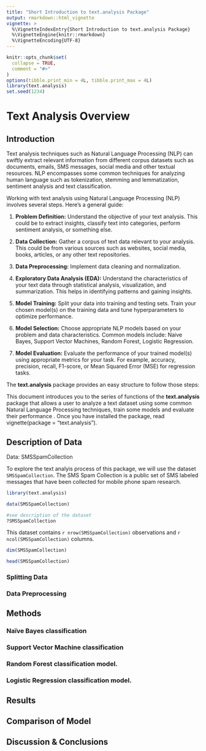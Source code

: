```yaml
---
title: "Short Introduction to text.analysis Package"
output: rmarkdown::html_vignette
vignette: >
  %\VignetteIndexEntry{Short Introduction to text.analysis Package}
  %\VignetteEngine{knitr::rmarkdown}
  %\VignetteEncoding{UTF-8}
---
```


```r
knitr::opts_chunk$set(
  collapse = TRUE,
  comment = "#>"
)
options(tibble.print_min = 4L, tibble.print_max = 4L)
library(text.analysis)
set.seed(1234)
```

# Text Analysis Overview

## Introduction

Text analysis techniques such as Natural Language Processing (NLP) can swiftly 
extract relevant information from different corpus datasets such as documents, 
emails, SMS messages, social media and other textual resources. NLP encompasses 
some common techniques for analyzing human language such as tokenization, 
stemming and lemmatization, sentiment analysis and text classification.  

Working with text analysis using Natural Language Processing (NLP) involves 
several steps. Here's a general guide:

1. **Problem Definition:** Understand the objective of your text analysis. This 
could be to extract insights, classify text into categories, perform sentiment 
analysis, or something else.

2. **Data Collection:** Gather a corpus of text data relevant to your analysis. 
This could be from various sources such as websites, social media, books, 
articles, or any other text repositories.

3. **Data Preprocessing:** Implement data cleaning and normalization.
   
4. **Exploratory Data Analysis (EDA):** Understand the characteristics of your 
text data through statistical analysis, visualization, and summarization. This 
helps in identifying patterns and gaining insights.

5. **Model Training:** Split your data into training and testing sets. Train 
your chosen model(s) on the training data and tune hyperparameters to optimize 
performance.

6. **Model Selection:** Choose appropriate NLP models based on your problem and 
data characteristics. Common models include: Naive Bayes, Support Vector 
Machines, Random Forest, Logistic Regression.

7. **Model Evaluation:** Evaluate the performance of your trained model(s) using 
appropriate metrics for your task. For example, accuracy, precision, recall, 
F1-score, or Mean Squared Error (MSE) for regression tasks.


The **text.analysis** package provides an easy structure to follow those steps:

This document introduces you to the series of functions of the **text.analysis** 
package that allows a user to analyze a text dataset using some common Natural 
Language Processing techniques, train some models and evaluate their performance
. Once you have installed the package, read vignette(package = "text.analysis").


## Description of Data


Data: SMSSpamCollection

To explore the text analyis process of this package, we will use the dataset 
`SMSSpamCollection`. The SMS Spam Collection is a public set of SMS labeled 
messages that have been collected for mobile phone spam research. 

```r
library(text.analysis)

data(SMSSpamCollection)

#see description of the dataset
?SMSSpamCollection
```

This dataset contains `r nrow(SMSSpamCollection)` observations and 
`r ncol(SMSSpamCollection)` columns.

```r
dim(SMSSpamCollection)

head(SMSSpamCollection)

```


### Splitting Data


### Data Preprocessing



## Methods

### Naïve Bayes classification  
 
### Support Vector Machine classification 

### Random Forest classification model. 

### Logistic Regression classification model. 


## Results

## Comparison of Model


## Discussion & Conclusions
